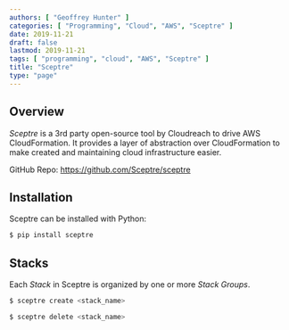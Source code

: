 ```yaml
---
authors: [ "Geoffrey Hunter" ]
categories: [ "Programming", "Cloud", "AWS", "Sceptre" ]
date: 2019-11-21
draft: false
lastmod: 2019-11-21
tags: [ "programming", "cloud", "AWS", "Sceptre" ]
title: "Sceptre"
type: "page"
---
```


## Overview

_Sceptre_ is a 3rd party open-source tool by Cloudreach to drive AWS CloudFormation. It provides a layer of abstraction over CloudFormation to make created and maintaining cloud infrastructure easier.

GitHub Repo: https://github.com/Sceptre/sceptre

## Installation

Sceptre can be installed with Python:

```bash
$ pip install sceptre
```

## Stacks

Each _Stack_ in Sceptre is organized by one or more _Stack Groups_.

```bash
$ sceptre create <stack_name>
```

```bash
$ sceptre delete <stack_name>
```
